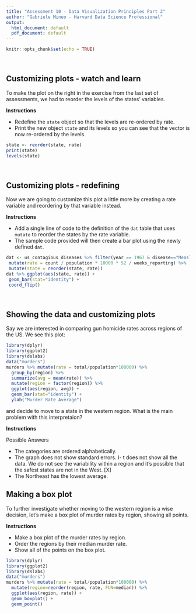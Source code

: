 ```yaml
---
title: "Assessment 10 - Data Visualization Principles Part 2"
author: "Gabriele Mineo - Harvard Data Science Professional"
output:
  html_document: default
  pdf_document: default
---
```


```r
knitr::opts_chunk$set(echo = TRUE)
```

<br/>

## **Customizing plots - watch and learn**
To make the plot on the right in the exercise from the last set of assessments, we had to reorder the levels of the states' variables.

**Instructions**

- Redefine the ```state``` object so that the levels are re-ordered by rate.
- Print the new object ```state``` and its levels so you can see that the vector is now re-ordered by the levels.

```r
state <- reorder(state, rate)
print(state)
levels(state)
```

<br/>

## **Customizing plots - redefining**
Now we are going to customize this plot a little more by creating a rate variable and reordering by that variable instead.

**Instructions**

- Add a single line of code to the definition of the ```dat``` table that uses ```mutate``` to reorder the states by the rate variable.
- The sample code provided will then create a bar plot using the newly defined ```dat```.

```r
dat <- us_contagious_diseases %>% filter(year == 1967 & disease=="Measles" & count>0 & !is.na(population)) %>%
 mutate(rate = count / population * 10000 * 52 / weeks_reporting) %>%
 mutate(state = reorder(state, rate))
dat %>% ggplot(aes(state, rate)) +
 geom_bar(stat="identity") +
 coord_flip()
```

<br/>

## **Showing the data and customizing plots**
Say we are interested in comparing gun homicide rates across regions of the US. We see this plot:

```r
library(dplyr)
library(ggplot2)
library(dslabs)
data("murders")
murders %>% mutate(rate = total/population*100000) %>%
  group_by(region) %>%
  summarize(avg = mean(rate)) %>%
  mutate(region = factor(region)) %>%
  ggplot(aes(region, avg)) +
  geom_bar(stat="identity") +
  ylab("Murder Rate Average")
```

and decide to move to a state in the western region. What is the main problem with this interpretaion?


**Instructions**

Possible Answers

- The categories are ordered alphabetically.
- The graph does not show standard errors.
I- t does not show all the data. We do not see the variability within a region and it's possible that the safest states are not in the West. [X]
- The Northeast has the lowest average.


## **Making a box plot**
To further investigate whether moving to the western region is a wise decision, let's make a box plot of murder rates by region, showing all points.

**Instructions**

- Make a box plot of the murder rates by region.
- Order the regions by their median murder rate.
- Show all of the points on the box plot.

```r
library(dplyr)
library(ggplot2)
library(dslabs)
data("murders")
murders %>% mutate(rate = total/population*100000) %>%
  mutate(region=reorder(region, rate, FUN=median)) %>%
  ggplot(aes(region, rate)) +
  geom_boxplot() +
  geom_point()
```  
